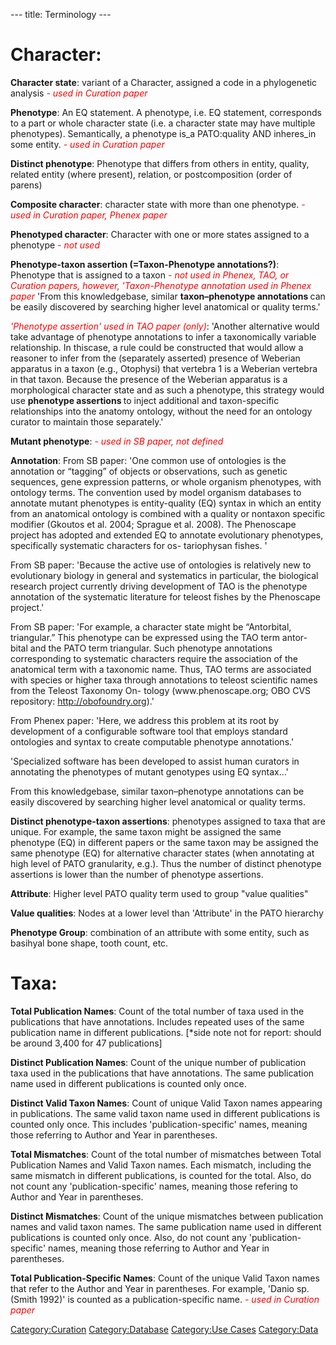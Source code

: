 ---
title: Terminology
---

= Character: =

'''Character state''': variant of a Character, assigned a code in a phylogenetic analysis <font color=red>''- used in Curation paper''</font>

'''Phenotype''': An EQ statement. A phenotype, i.e. EQ statement, corresponds to a part or whole character state (i.e. a character state may have multiple phenotypes).  Semantically, a phenotype is_a PATO:quality AND inheres_in some entity. <font color=red>''- used in Curation paper''</font>

'''Distinct phenotype''': Phenotype that differs from others in entity, quality, related entity (where present), relation, or postcomposition (order of parens)

'''Composite character''': character state with more than one phenotype. <font color=red>''- used in Curation paper, Phenex paper''</font>

'''Phenotyped character''': Character with one or more states assigned to a phenotype <font color=red>''- not used''</font>

'''Phenotype-taxon assertion (=Taxon-Phenotype annotations?)''': Phenotype that is assigned to a taxon <font color=red>''- not used in Phenex, TAO, or Curation papers, however, 'Taxon-Phenotype annotation used in Phenex paper''</font>  'From this knowledgebase, similar  <B>taxon–phenotype annotations </B> can be easily discovered by searching higher level anatomical or quality terms.'

<font color=red>'''Phenotype assertion' used in TAO paper (only)''</font>: 'Another alternative would take advantage of phenotype annotations to infer a taxonomically variable relationship. In thiscase, a rule could be constructed that would allow a reasoner to infer from the (separately asserted) presence of Weberian apparatus in a taxon (e.g., Otophysi) that vertebra 1 is a Weberian vertebra in that taxon. Because the presence of the Weberian apparatus is a morphological character state and as such a phenotype, this strategy would use <B>phenotype assertions </B> to inject additional and taxon-specific relationships into the anatomy ontology, without the need for an ontology curator to maintain those separately.'

'''Mutant phenotype''':  <font color=red>''- used in SB paper, not defined''</font>

'''Annotation''': From SB paper: 'One common use of ontologies is the annotation or “tagging” of objects or observations, such as genetic sequences, gene expression patterns, or whole organism phenotypes, with ontology terms. The convention used by model organism databases to annotate mutant phenotypes is entity-quality (EQ) syntax in which an entity from an anatomical ontology is combined with a quality or nontaxon specific modifier (Gkoutos et al. 2004; Sprague et al. 2008). The Phenoscape project has adopted and extended EQ to annotate evolutionary phenotypes, specifically systematic characters for os- tariophysan fishes. '

From SB paper: 'Because the active use of ontologies is relatively new to evolutionary biology in general and systematics in particular, the biological research project currently driving development of TAO is the phenotype annotation of the systematic literature for teleost fishes by the Phenoscape project.'

From SB paper: 'For example, a character state might be “Antorbital, triangular.” This phenotype can be expressed using the TAO term antor- bital and the PATO term triangular. Such phenotype annotations corresponding to systematic characters require the association of the anatomical term with a taxonomic name. Thus, TAO terms are associated with species or higher taxa through annotations to teleost scientific names from the Teleost Taxonomy On- tology (www.phenoscape.org; OBO CVS repository: http://obofoundry.org).'

From Phenex paper:
'Here, we address this problem at its root by development of a configurable software tool that employs standard ontologies and syntax to create computable phenotype annotations.'

'Specialized software has been developed to assist human curators in annotating the phenotypes of mutant genotypes using EQ syntax...'

From this knowledgebase, similar taxon–phenotype annotations can be easily discovered by searching higher level anatomical or quality terms.

'''Distinct phenotype-taxon assertions''': phenotypes assigned to taxa that are unique.  For example, the same taxon might be assigned the same phenotype (EQ) in different papers or the same taxon may be assigned the same phenotype (EQ) for alternative character states (when annotating at high level of PATO granularity, e.g.).  Thus the number of distinct phenotype assertions is lower than the number of phenotype assertions.

'''Attribute''': Higher level PATO quality term used to group "value qualities"

'''Value qualities''': Nodes at a lower level than 'Attribute' in the PATO hierarchy

'''Phenotype Group''': combination of an attribute with some entity, such as basihyal bone shape, tooth count, etc.

= Taxa: =

'''Total Publication Names''':  Count of the total number of taxa used in the publications that have annotations.  Includes repeated uses of the same publication name in different publications.
[*side note not for report: should be around 3,400 for 47 publications]

'''Distinct Publication Names''': Count of the unique number of publication taxa used in the publications that have annotations.  The same publication name used in different publications is counted only once.

'''Distinct Valid Taxon Names''': Count of unique Valid Taxon names appearing in publications. The same valid taxon name used in different publications is counted only once.  This includes 'publication-specific' names, meaning those referring to Author and Year in parentheses.

'''Total Mismatches''': Count of the total number of mismatches between Total Publication Names and Valid Taxon names.  Each mismatch, including the same mismatch in different publications, is counted for the total. Also, do not count any 'publication-specific' names, meaning those refering to Author and Year in parentheses.

'''Distinct Mismatches''': Count of the unique mismatches between publication names and valid taxon names.  The same publication name used in different publications is counted only once.  Also, do not count any 'publication-specific' names, meaning those referring to Author and Year in parentheses.

'''Total Publication-Specific Names''': Count of the unique Valid Taxon names that refer to the Author and Year in parentheses.  For example, 'Danio sp. (Smith 1992)' is counted as a publication-specific name. <font color=red>''- used in Curation paper''</font>

[[Category:Curation]]
[[Category:Database]]
[[Category:Use Cases]]
[[Category:Data]]